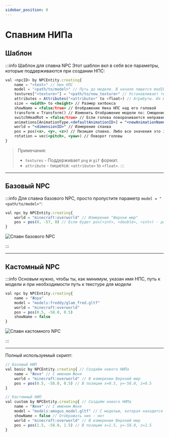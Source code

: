 ```yaml
---
sidebar_position: 0
---
```


# Спавним НИПа

## Шаблон

:::info Шаблон для спавна NPC
Этот шаблон вкл в себя все параметры, которые поддерживаются при создании НПС:

```jsx
val <npcID> by NPCEntity.creating{
 	name = "<text>" // Ник НПС
    model = "<path/to/model>" // Путь до модели. В начале пишется modID, а после уже сам путь
    textures["<texture>"] = "<path/to/new_texture>" // Устанавливает текстуру для НПС
    attributes = Attributes("<attribute>" to <float>) // Атрибуты. Их можно получить через команду `/attribute <player>`
    size = <width> to <height> // Размер хитбокса
    showName = <false/true> // Отображение Ника НПС над его головой
    transform = Transform() // Изменить Отображение модели по: Смещение, поворот, размер
    switchHeadRot = <false/true> // Если голова поворачивается неправильно
    animations[AnimationType.<defaultAnimationID>] = "<newAnimationName>" // Замена дефолтной анимации на свою(кастомную, другую)
    world = "<dimensionID>" // Измерение спанва
    pos = pos(<x>, <y>, <z>) // Пизиция спавна. Либо все значения это int, либо все значения это double
    rotation = vec(<pitch>, <yaw>) // Поворот головы
}
```
> Примечания:
> - `textures` - Поддерживает `png` и `gif` формат.
> - `attribute` - пишется: `<attribute>` to `<float>`.
:::

---

## Базовый NPC

:::info Для спавна базового NPC, просто пропустите параметр `model = "<path/to/model>"`:
```jsx
val npc by NPCEntity.creating{
    world = "minecraft:overworld" // Измерение "Верхни мир"
    pos = pos(0, -57, 0) // Если будет pos(<int>, <double>, <int>) - работать не будет
}
```

![Спавн базового NPC](../../.resourses/spawn-basic-npc.gif)

:::

---

## Кастомный NPC

:::info Основым нужно, чтобы ты, как минимум, указан имя НПС, путь к модели и при необходимости путь к текстуре для модели
```jsx
val npc by NPCEntity.creating{
	name = "Жора"
	model = "models:freddy/glam_fred.gltf"
	world = "minecraft:overworld"
	pos = pos(0.5, -58.0, 0.5)
	showName = false
}
```

![Спавн кастомного NPC](../../.resourses/spawn-custom-npc.gif)

:::

---

Полный используемый скрипт:
```jsx
// Базовый НИП
val basic by NPCEntity.creating{ // Создаём нового НИПа
	name = "Женя" // С именем Женя
	world = "minecraft:overworld" // В измерении Верхний мир
	pos = pos(0.5, -58.0, 0.5) // В позиции x=0.5, y=-58.0, z=0.5
}

// Кастомный НИП
val custom by NPCEntity.creating{ // Создаём нового НИПа
	name = "Женя" // С именем Женя
	model = "models:amogus_model.gltf" // С моделью, которая находится в пути `hollowengine/assets/models/amogus_model.gltf`
	showName = false // Отображать ник - нет
	world = "minecraft:overworld" // В измерении Верхний мир
	pos = pos(1.5, -58.0, 1.5) // В позиции x=1.5, y=-58.0, z=1.5
}
```
 